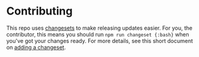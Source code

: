 # Contributing

This repo uses [changesets](https://github.com/changesets/changesets) to make releasing updates easier. For you, the contributor, this means you should run `npm run changeset {:bash}` when you've got your changes ready. For more details, see this short document on [adding a changeset](https://github.com/changesets/changesets/blob/main/docs/adding-a-changeset.md#i-am-in-a-single-package-repository).
